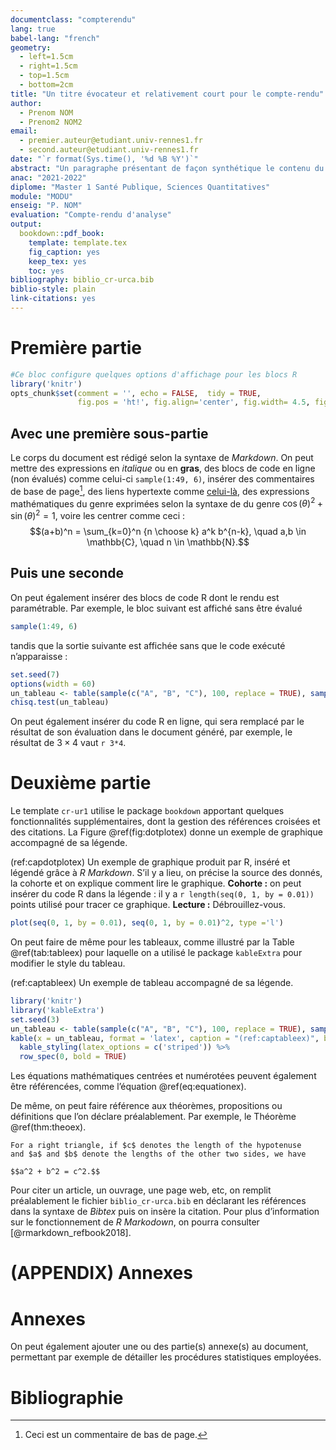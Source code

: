 ```yaml
---
documentclass: "compterendu"
lang: true
babel-lang: "french"
geometry:
  - left=1.5cm
  - right=1.5cm
  - top=1.5cm
  - bottom=2cm
title: "Un titre évocateur et relativement court pour le compte-rendu"
author: 
  - Prenom NOM
  - Prenom2 NOM2
email:
  - premier.auteur@etudiant.univ-rennes1.fr
  - second.auteur@etudiant.univ-rennes1.fr
date: "`r format(Sys.time(), '%d %B %Y')`"
abstract: "Un paragraphe présentant de façon synthétique le contenu du compte-rendu."
anac: "2021-2022"
diplome: "Master 1 Santé Publique, Sciences Quantitatives"
module: "MODU"
enseig: "P. NOM"
evaluation: "Compte-rendu d'analyse"
output: 
  bookdown::pdf_book:
    template: template.tex
    fig_caption: yes
    keep_tex: yes
    toc: yes
bibliography: biblio_cr-urca.bib
biblio-style: plain
link-citations: yes
---
```


# Première partie

```r
#Ce bloc configure quelques options d'affichage pour les blocs R
library('knitr')
opts_chunk$set(comment = '', echo = FALSE,  tidy = TRUE, 
               fig.pos = 'ht!', fig.align='center', fig.width= 4.5, fig.height = 3.2)
```

## Avec une première sous-partie

Le corps du document est rédigé selon la syntaxe de _Markdown_. On peut mettre des expressions en _italique_ ou en __gras__, des blocs de code en ligne (non évalués) comme celui-ci `sample(1:49, 6)`, insérer des commentaires de base de page[^commentaire], des liens hypertexte comme [celui-là](http://univ-reims.fr), des expressions mathématiques du genre exprimées selon la syntaxe de \LaTeX du genre $\cos(\theta) ^2 + \sin(\theta)^2 = 1$, voire les centrer comme ceci :
$$(a+b)^n = \sum_{k=0}^n {n \choose k} a^k b^{n-k}, \quad a,b \in \mathbb{C}, \quad n \in \mathbb{N}.$$

[^commentaire]: Ceci est un commentaire de bas de page.

## Puis une seconde

On peut également insérer des blocs de code R dont le rendu est paramétrable. Par exemple, le bloc suivant est affiché sans être évalué
```r
sample(1:49, 6)
```
tandis que la sortie suivante est affichée sans que le code exécuté n'apparaisse :


```r
set.seed(7)
options(width = 60)
un_tableau <- table(sample(c("A", "B", "C"), 100, replace = TRUE), sample(1:4, 100, replace = TRUE))
chisq.test(un_tableau)
```


On peut également insérer du code R en ligne, qui sera remplacé par le résultat de son évaluation dans le document généré, par exemple, le résultat de $3 \times 4$ vaut `r 3*4`.

# Deuxième partie

Le template `cr-ur1` utilise le package `bookdown` apportant quelques fonctionnalités supplémentaires, dont la gestion des références croisées et des citations. La Figure \@ref(fig:dotplotex) donne un exemple de graphique accompagné de sa légende.

(ref:capdotplotex) Un exemple de graphique produit par R, inséré et légendé grâce à _R Markdown_. S'il y a lieu, on précise la source des donnés, la cohorte et on explique comment lire le graphique.
__Cohorte :__ on peut insérer du code R dans la légende : il y a `r length(seq(0, 1, by = 0.01))` points utilisé pour tracer ce graphique. 
__Lecture :__ Débrouillez-vous.

```r
plot(seq(0, 1, by = 0.01), seq(0, 1, by = 0.01)^2, type ='l') 
```
 
On peut faire de même pour les tableaux, comme illustré par la Table \@ref(tab:tableex) pour laquelle on a utilisé le package `kableExtra` pour modifier le style du tableau.
 
(ref:captableex) Un exemple de tableau accompagné de sa légende.

```r
library('knitr')
library('kableExtra')
set.seed(3)
un_tableau <- table(sample(c("A", "B", "C"), 100, replace = TRUE), sample(1:4, 100, replace = TRUE))
kable(x = un_tableau, format = 'latex', caption = "(ref:captableex)", booktabs = TRUE) %>%
  kable_styling(latex_options = c('striped')) %>%
  row_spec(0, bold = TRUE)
```

Les équations mathématiques centrées et numérotées peuvent également être référencées, comme l'équation \@ref(eq:equationex).

\begin{equation}
 \mathbb{H}(p_1, \dots, p_n) = \sum_{i=1}^n p_i \log p_i, \quad p_i \geq 0, i = 1, \dots, n \textrm{ and }  \sum_{i=1}^n p_i =1.
 (\#eq:equationex)
\end{equation}

De même, on peut faire référence aux théorèmes, propositions ou définitions que l'on déclare préalablement. Par exemple, le Théorème \@ref(thm:theoex).

```theorem
For a right triangle, if $c$ denotes the length of the hypotenuse
and $a$ and $b$ denote the lengths of the other two sides, we have

$$a^2 + b^2 = c^2.$$
```


Pour citer un article, un ouvrage, une page web, etc, on remplit préalablement le fichier `biblio_cr-urca.bib` en déclarant les références dans la syntaxe de _Bibtex_ puis on insère la citation. Pour plus d'information sur le fonctionnement de _R Markodown_, on pourra consulter [@rmarkdown_refbook2018].

# (APPENDIX) Annexes {-}

# Annexes

On peut également ajouter une ou des partie(s) annexe(s) au document, permettant par exemple de détailler les procédures statistiques employées.

# Bibliographie

